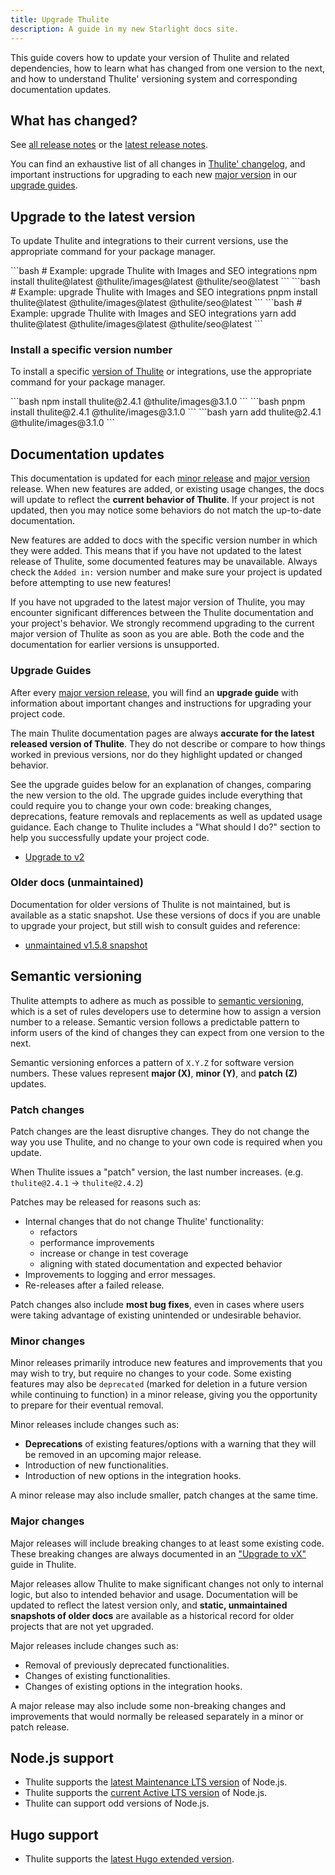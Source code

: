 ```yaml
---
title: Upgrade Thulite
description: A guide in my new Starlight docs site.
---
```


This guide covers how to update your version of Thulite and related dependencies, how to learn what has changed from one version to the next, and how to understand Thulite' versioning system and corresponding documentation updates.

## What has changed?

See [all release notes](https://github.com/thuliteio/thulite/releases) or the [latest release notes](https://github.com/thuliteio/thulite/releases/latest).

You can find an exhaustive list of all changes in [Thulite' changelog](https://github.com/thuliteio/thulite/blob/main/CHANGELOG.md), and important instructions for upgrading to each new [major version](#major-changes) in our [upgrade guides](#upgrade-guides).

## Upgrade to the latest version

To update Thulite and integrations to their current versions, use the appropriate command for your package manager.

<Tabs syncKey="package-manager">
  <TabItem label="npm">
```bash
# Example: upgrade Thulite with Images and SEO integrations
npm install thulite@latest @thulite/images@latest @thulite/seo@latest
```
  </TabItem>
  <TabItem label="pnpm">
```bash
# Example: upgrade Thulite with Images and SEO integrations
pnpm install thulite@latest @thulite/images@latest @thulite/seo@latest
```
  </TabItem>
  <TabItem label="Yarn">
```bash
# Example: upgrade Thulite with Images and SEO integrations
yarn add thulite@latest @thulite/images@latest @thulite/seo@latest
```
  </TabItem>
</Tabs>

### Install a specific version number

To install a specific [version of Thulite](https://www.npmjs.com/package/thulite?activeTab=versions) or integrations, use the appropriate command for your package manager.

<Tabs syncKey="package-manager">
  <TabItem label="npm">
```bash
npm install thulite@2.4.1 @thulite/images@3.1.0
```
  </TabItem>
  <TabItem label="pnpm">
```bash
pnpm install thulite@2.4.1 @thulite/images@3.1.0
```
  </TabItem>
  <TabItem label="Yarn">
```bash
yarn add thulite@2.4.1 @thulite/images@3.1.0
```
  </TabItem>
</Tabs>

## Documentation updates

This documentation is updated for each [minor release](#minor-changes) and [major version](#major-changes) release. When new features are added, or existing usage changes, the docs will update to reflect the __current behavior of Thulite__. If your project is not updated, then you may notice some behaviors do not match the up-to-date documentation.

New features are added to docs with the specific version number in which they were added. This means that if you have not updated to the latest release of Thulite, some documented features may be unavailable. Always check the `Added in:` version number and make sure your project is updated before attempting to use new features!

If you have not upgraded to the latest major version of Thulite, you may encounter significant differences between the Thulite documentation and your project's behavior. We strongly recommend upgrading to the current major version of Thulite as soon as you are able. Both the code and the documentation for earlier versions is unsupported.

### Upgrade Guides

After every [major version release](#major-changes), you will find an __upgrade guide__ with information about important changes and instructions for upgrading your project code.

The main Thulite documentation pages are always __accurate for the latest released version of Thulite__. They do not describe or compare to how things worked in previous versions, nor do they highlight updated or changed behavior.

See the upgrade guides below for an explanation of changes, comparing the new version to the old. The upgrade guides include everything that could require you to change your own code: breaking changes, deprecations, feature removals and replacements as well as updated usage guidance. Each change to Thulite includes a "What should I do?" section to help you successfully update your project code.

- [Upgrade to v2](/guides/upgrade-to/v2/)

### Older docs (unmaintained)

Documentation for older versions of Thulite is not maintained, but is available as a static snapshot. Use these versions of docs if you are unable to upgrade your project, but still wish to consult guides and reference:

- [unmaintained v1.5.8 snapshot](https://deploy-preview-255--thulite.netlify.app/)

## Semantic versioning

Thulite attempts to adhere as much as possible to [semantic versioning](https://semver.org/), which is a set of rules developers use to determine how to assign a version number to a release. Semantic version follows a predictable pattern to inform users of the kind of changes they can expect from one version to the next.

Semantic versioning enforces a pattern of `X.Y.Z` for software version numbers. These values represent __major (X)__, __minor (Y)__, and __patch (Z)__ updates.

### Patch changes

Patch changes are the least disruptive changes. They do not change the way you use Thulite, and no change to your own code is required when you update.

When Thulite issues a "patch" version, the last number increases. (e.g. `thulite@2.4.1` -> `thulite@2.4.2`)

Patches may be released for reasons such as:

- Internal changes that do not change Thulite' functionality:
  - refactors
  - performance improvements
  - increase or change in test coverage
  - aligning with stated documentation and expected behavior
- Improvements to logging and error messages.
- Re-releases after a failed release.

Patch changes also include __most bug fixes__, even in cases where users were taking advantage of existing unintended or undesirable behavior.

### Minor changes

Minor releases primarily introduce new features and improvements that you may wish to try, but require no changes to your code. Some existing features may also be `deprecated` (marked for deletion in a future version while continuing to function) in a minor release, giving you the opportunity to prepare for their eventual removal.

Minor releases include changes such as:

- __Deprecations__ of existing features/options with a warning that they will be removed in an upcoming major release.
- Introduction of new functionalities.
- Introduction of new options in the integration hooks.

A minor release may also include smaller, patch changes at the same time.

### Major changes

Major releases will include breaking changes to at least some existing code. These breaking changes are always documented in an ["Upgrade to vX"](#upgrade-guides) guide in Thulite.

Major releases allow Thulite to make significant changes not only to internal logic, but also to intended behavior and usage. Documentation will be updated to reflect the latest version only, and __static, unmaintained snapshots of older docs__ are available as a historical record for older projects that are not yet upgraded.

Major releases include changes such as:

- Removal of previously deprecated functionalities.
- Changes of existing functionalities.
- Changes of existing options in the integration hooks.

A major release may also include some non-breaking changes and improvements that would normally be released separately in a minor or patch release.

## Node.js support

- Thulite supports the [latest Maintenance LTS version](https://nodejs.org/en/about/previous-releases#release-schedule) of Node.js.
- Thulite supports the [current Active LTS version](https://nodejs.org/en/about/previous-releases#release-schedule) of Node.js.
- Thulite can support odd versions of Node.js.

## Hugo support

- Thulite supports the [latest Hugo extended version](https://github.com/gohugoio/hugo/releases).
